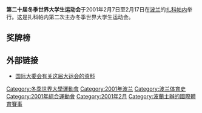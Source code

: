 {{Universiade infobox
| Name = 第二十届冬季世界大学生运动会
| Logo = 
| Size = 
| Optional caption = 
| Nations participating = 
| Athletes participating = 
| Events = 8
| Opening ceremony = 1月7日
| Closing ceremony = 1月17日
| Officially opened by = [[亚历山大·克瓦希涅夫斯基|亚历山大·克瓦希涅夫斯基]]
| Athlete's Oath = 
| Judge's Oath = 
| Torch Lighter = 
| Stadium = [[Wielka_Krokiew|Wielka Krokiew]]
}}
{{Location map+|Poland|width=250|float=none}
 |alt=扎科帕内在波兰
 |caption=扎科帕内在波兰的位置
 |places=
  {{Location map~ | Poland
   | label = 扎科帕内
   | background=white
    | lat_deg = 49.30
    | lon_deg = 19.96}}
    | link=[[扎科帕内|扎科帕内]]
}}
'''第二十届冬季世界大学生运动会'''于2001年2月7日至2月17日在[[波兰|波兰]]的[[扎科帕内|扎科帕内]]举行。这是扎科帕内第二次主办冬季世界大学生运动会。

== 奖牌榜 ==
{{Medals table
 | caption        = 
 | host           = POL
 | flag_template  = 
 | event          = 
 | team           = 
 | gold_RUS = 14 | silver_RUS = 9 | bronze_RUS = 8
 | gold_KOR = 8 | silver_KOR = 4 | bronze_KOR = 2
 | gold_POL = 8 | silver_POL = 3 | bronze_POL = 3 | host_POL = yes 
 | gold_SLO = 6 | silver_SLO = 4 | bronze_SLO = 3
 | gold_SUI = 5 | silver_SUI = 3 | bronze_SUI = 3
 | gold_JPN = 3 | silver_JPN = 2 | bronze_JPN = 5
 | gold_AUT = 2 | silver_AUT = 4 | bronze_AUT = 3
 | gold_SVK = 2 | silver_SVK = 1 | bronze_SVK = 3
 | gold_BLR = 1 | silver_BLR = 4 | bronze_BLR = 4 | name_BLR = {{flagteam|BLR|1995}}
 | gold_BUL = 1 | silver_BUL = 3 | bronze_BUL = 1
 | gold_UKR = 1 | silver_UKR = 1 | bronze_UKR = 1
 | gold_USA = 1 | silver_USA = 0 | bronze_USA = 0
 | gold_CHN = 0 | silver_CHN = 3 | bronze_CHN = 5
 | gold_ITA = 0 | silver_ITA = 3 | bronze_ITA = 3
 | gold_FIN = 0 | silver_FIN = 2 | bronze_FIN = 2
 | gold_FRA = 0 | silver_FRA = 2 | bronze_FRA = 0
 | gold_SWE = 0 | silver_SWE = 1 | bronze_SWE = 0
 | gold_ESP = 0 | silver_ESP = 1 | bronze_ESP = 0
 | gold_HUN = 0 | silver_HUN = 1 | bronze_HUN = 0
 | gold_CAN = 0 | silver_CAN = 1 | bronze_CAN = 0
 | gold_CZE = 0 | silver_CZE = 0 | bronze_CZE = 2
 | gold_GBR = 0 | silver_GBR = 0 | bronze_GBR = 1
 | gold_GER = 0 | silver_GER = 0 | bronze_GER = 1
}}

== 外部链接 ==
*[https://web.archive.org/web/20071108235937/http://www.fisu.net/site/page_346.php 国际大委会有关这届大运会的资料]

{{世界大學生運動會}}

[[Category:冬季世界大學運動會|Category:冬季世界大學運動會]]
[[Category:2001年波兰|Category:2001年波兰]]
[[Category:波兰体育史|Category:波兰体育史]]
[[Category:2001年綜合運動會|Category:2001年綜合運動會]]
[[Category:2001年2月|Category:2001年2月]]
[[Category:波蘭主辦的國際體育賽事|Category:波蘭主辦的國際體育賽事]]